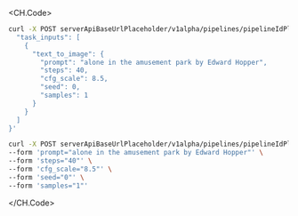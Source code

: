 <CH.Code>

```sh cURL(url)
curl -X POST serverApiBaseUrlPlaceholder/v1alpha/pipelines/pipelineIdPlaceholder/trigger -d '{
  "task_inputs": [
    {
      "text_to_image": {
        "prompt": "alone in the amusement park by Edward Hopper",
        "steps": 40,
        "cfg_scale": 8.5,
        "seed": 0,
        "samples": 1
      }
    }
  ]
}'
```

```sh cURL(multipart)
curl -X POST serverApiBaseUrlPlaceholder/v1alpha/pipelines/pipelineIdPlaceholder/trigger-multipart \
--form 'prompt="alone in the amusement park by Edward Hopper"' \
--form 'steps="40"' \
--form 'cfg_scale="8.5"' \
--form 'seed="0"' \
--form 'samples="1"'
```

</CH.Code>
